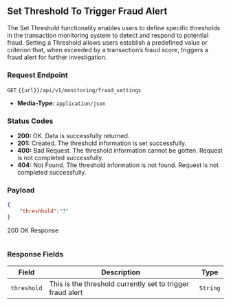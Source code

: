 ## Set Threshold To Trigger Fraud Alert

The Set Threshold functionality enables users to define specific thresholds in the transaction monitoring system to detect and respond to potential fraud.
Setting a Threshold allows users establish a predefined value or criterion that, when exceeded by a transaction’s fraud score, triggers a fraud alert for further investigation.

### Request Endpoint
`GET` `{{url}}/api/v1/monitoring/fraud_settings`

- **Media-Type:** `application/json`

### Status Codes

- **200:** OK. Data is successfully returned.
- **201:** Created. The threshold information is set successfully.
- **400:** Bad Request. The threshold information cannot be gotten. Request is not completed successfully.
- **404:** Not Found. The threshold information is not found. Request is not completed successfully.


### Payload
```json
{
    "threshhold":"7"
}
```

200 OK Response
```json

```

### Response Fields

| Field             | Description                                                           | Type    |
|-------------------|-----------------------------------------------------------------------|---------|
| `threshold`       | This is the threshold currently set to trigger fraud alert            | `String` |
